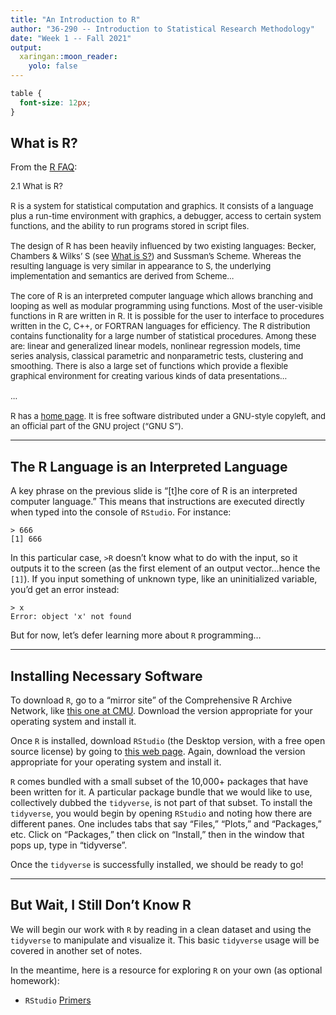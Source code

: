 ```yaml
---
title: "An Introduction to R"
author: "36-290 -- Introduction to Statistical Research Methodology"
date: "Week 1 -- Fall 2021"
output:
  xaringan::moon_reader:
    yolo: false
---
```


<style type="text/css">
.remark-slide-content {
    font-size: 16px;
    padding: 1em 4em 1em 4em;
}
.remark-code {
    font-size: 16px;
}
</style>

```css
table {
  font-size: 12px;
}
```

## What is R?

From the [R FAQ](https://cran.r-project.org/doc/FAQ/R-FAQ.html#What-is-R_003f):

<font size="2">
2.1 What is R?<br>
<br>
R is a system for statistical computation and graphics. It consists of a language plus a run-time environment with graphics, a debugger, access to certain system functions, and the ability to run programs stored in script files.<br>
<br>
The design of R has been heavily influenced by two existing languages: Becker, Chambers & Wilks' S (see [What is S?](https://cran.r-project.org/doc/FAQ/R-FAQ.html#What-is-S_003f)) and Sussman's Scheme. Whereas the resulting language is very similar in appearance to S, the underlying implementation and semantics are derived from Scheme...<br>
<br>
The core of R is an interpreted computer language which allows branching and looping as well as modular programming using functions. Most of the user-visible functions in R are written in R. It is possible for the user to interface to procedures written in the C, C++, or FORTRAN languages for efficiency. The R distribution contains functionality for a large number of statistical procedures. Among these are: linear and generalized linear models, nonlinear regression models, time series analysis, classical parametric and nonparametric tests, clustering and smoothing. There is also a large set of functions which provide a flexible graphical environment for creating various kinds of data presentations...<br>
<br>
...<br>
<br>
R has a [home page](https://www.R-project.org/). It is free software distributed under a GNU-style copyleft, and an official part of the GNU project ("GNU S").
</font>

---

## The R Language is an Interpreted Language

A key phrase on the previous slide is "[t]he core of R is an interpreted computer language." This means that instructions are executed directly when typed into the console of `RStudio`. For instance:
```
> 666
[1] 666
```
In this particular case,
`>R` doesn't know what to do with the input, so it outputs it to the screen (as the first element of an output vector...hence the `[1]`). If you input something of unknown type, like an uninitialized variable, you'd get an error instead:
```
> x
Error: object 'x' not found
```
But for now, let's defer learning more about `R` programming...

---

## Installing Necessary Software

To download `R`, go to a "mirror site" of the Comprehensive R Archive Network, like [this one at CMU](http://lib.stat.cmu.edu/R/CRAN/). Download the version appropriate for your operating system and install it.

Once `R` is installed, download `RStudio` (the Desktop version, with a free open source license) by going to [this web page](https://www.rstudio.com/products/rstudio/download/). Again, download the version appropriate for your operating system and install it.

`R` comes bundled with a small subset of the 10,000+ packages that have been written for it. A particular package bundle that we would like to use, collectively dubbed the `tidyverse`, is not part of that subset. To install the `tidyverse`, you would begin by opening `RStudio` and noting how there are different panes. One includes tabs that say "Files," "Plots," and "Packages," etc. Click on "Packages," then click on "Install," then in the window that pops up, type in "tidyverse".

Once the `tidyverse` is successfully installed, we should be ready to go!

---

## But Wait, I Still Don't Know R

We will begin our work with `R` by reading in a clean dataset and using the `tidyverse` to manipulate and visualize it. This basic `tidyverse` usage will be covered in another set of notes.

In the meantime, here is a resource for exploring `R` on your own (as optional homework):

- `RStudio` [Primers](https://rstudio.cloud/learn/primers)

